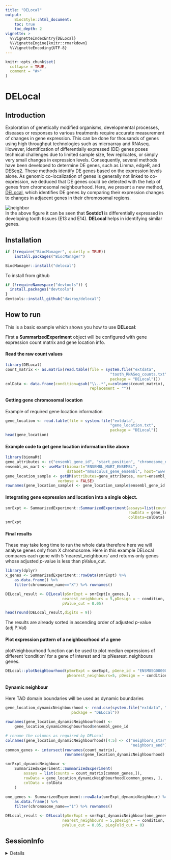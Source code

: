 ```yaml
---
title: "DELocal"
output: 
    BiocStyle::html_document:
    toc: true
    toc_depth: 2
vignette: >
  %\VignetteIndexEntry{DELocal}
  %\VignetteEngine{knitr::rmarkdown}
  %\VignetteEncoding{UTF-8}
---
```


```r
knitr::opts_chunk$set(
  collapse = TRUE,
  comment = "#>"
)
```

# DELocal

## Introduction

Exploration of genetically modified organisms, developmental processes, diseases or responses to various treatments require accurate measurement of changes in gene expression. This can be done for thousands of genes using high throughput technologies such as microarray and RNAseq. However, identification of differentially expressed (DE) genes poses technical challenges due to limited sample size, few replicates, or simply very small changes in expression levels. Consequently, several methods have been developed to determine DE genes, such as Limma, edgeR, and DESeq2. These methods identify DE genes based on the expression levels alone. As genomic co-localization of genes is generally not linked to co-expression, we deduced that DE genes could be detected with the help of genes from chromosomal neighbourhood. Here, we present a new method, [DELocal](https://doi.org/10.1371/journal.pcbi.1008947), which identifies DE genes by comparing their expression changes to changes in adjacent genes in their chromosomal regions.

![neighbor](Sos.png)\
In the above figure it can be seen that **Sostdc1** is differentially expressed in developing tooth tissues (E13 and E14). **DELocal** helps in identifying similar genes.

## Installation

```r
if (!require("BiocManager", quietly = TRUE))
    install.packages("BiocManager")

BiocManager::install("delocal")
```

To install from github

```r
if (!requireNamespace("devtools")) {
  install.packages("devtools")
}
devtools::install_github("dasroy/delocal")
```

## How to run

This is a basic example which shows you how to use **DELocal**:

First a **SummarizedExperiment** object will be configured with gene expression count matrix and gene location info.

#### Read the raw count values

```r
library(DELocal)
count_matrix <- as.matrix(read.table(file = system.file("extdata", 
                                              "tooth_RNASeq_counts.txt", 
                                              package = "DELocal")))
colData <- data.frame(condition=gsub("\\..*",x=colnames(count_matrix),
                                     replacement = ""))
```

#### Getting gene chromosomal location

Example of required gene location information

```r
gene_location <- read.table(file = system.file("extdata", 
                                              "gene_location.txt", 
                                              package = "DELocal"))
head(gene_location)
```

#### Example code to get gene location information like above

```r
library(biomaRt)
gene_attributes <- c("ensembl_gene_id", "start_position", "chromosome_name")
ensembl_ms_mart <- useMart(biomart="ENSEMBL_MART_ENSEMBL",
                           dataset="mmusculus_gene_ensembl", host="www.ensembl.org")
gene_location_sample <- getBM(attributes=gene_attributes, mart=ensembl_ms_mart,
                       verbose = FALSE)
rownames(gene_location_sample) <- gene_location_sample$ensembl_gene_id
```

#### Integrating gene expression and location into a single object.

```r
smrExpt <- SummarizedExperiment::SummarizedExperiment(assays=list(counts=count_matrix),
                                                      rowData = gene_location, 
                                                      colData=colData)
smrExpt
```

#### Final results

These may take long time to run the whole data therefore here we will analyse genes only from X chromosome. Here in this example DELocal compares each gene with 5 'nearest_neighbours' and returns only genes whose adjusted *p*-value is less than pValue_cut.

```r
library(dplyr)
x_genes <- SummarizedExperiment::rowData(smrExpt) %>% 
    as.data.frame() %>% 
    filter(chromosome_name=="X") %>% rownames() 

DELocal_result <- DELocal(pSmrExpt = smrExpt[x_genes,],
                         nearest_neighbours = 5,pDesign = ~ condition,
                         pValue_cut = 0.05)

head(round(DELocal_result,digits = 9))
```

The results are already sorted in ascending order of adjusted *p*-value (adj.P.Val)

#### Plot expression pattern of a neighbourhood of a gene

plotNeighbourhood function can be used to plot median expressions of different 'condition' for a gene of interest and its pNearest_neighbours genes.

```r
DELocal::plotNeighbourhood(pSmrExpt = smrExpt, pGene_id = "ENSMUSG00000059401", 
                           pNearest_neighbours=5, pDesign = ~ condition)$plot
```

#### Dynamic neighbour

Here TAD domain boundaries will be used as dynamic boundaries

```r
gene_location_dynamicNeighbourhood <- read.csv(system.file("extdata", "Mouse_TAD_boundaries.csv",
                             package = "DELocal"))

rownames(gene_location_dynamicNeighbourhood) <- 
    gene_location_dynamicNeighbourhood$ensembl_gene_id

# rename the columns as required by DELocal
colnames(gene_location_dynamicNeighbourhood)[4:5] <- c("neighbors_start",
                                                       "neighbors_end")
common_genes <- intersect(rownames(count_matrix),
                          rownames(gene_location_dynamicNeighbourhood) )

smrExpt_dynamicNeighbour <-
    SummarizedExperiment::SummarizedExperiment(
        assays = list(counts = count_matrix[common_genes,]),
        rowData = gene_location_dynamicNeighbourhood[common_genes, ],
        colData = colData
    )
                                                      
one_genes <- SummarizedExperiment::rowData(smrExpt_dynamicNeighbour) %>% 
    as.data.frame() %>% 
    filter(chromosome_name=="1") %>% rownames() 

DELocal_result <- DELocal(pSmrExpt = smrExpt_dynamicNeighbour[one_genes,], 
                         nearest_neighbours = 5,pDesign = ~ condition,
                         pValue_cut = 0.05, pLogFold_cut = 0)
```

## SessionInfo

<details>

```r
sessionInfo()
```

</details>

